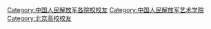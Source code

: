 [[Category:中国人民解放军各院校校友|Category:中国人民解放军各院校校友]]
[[Category:中国人民解放军艺术学院|Category:中国人民解放军艺术学院]]
[[Category:北京高校校友|Category:北京高校校友]]